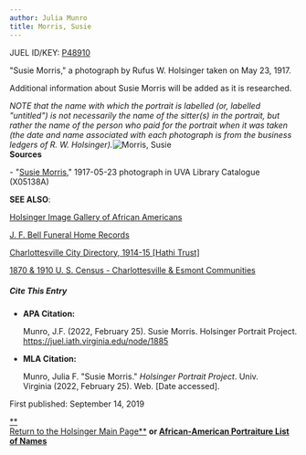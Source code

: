 ```yaml
---
author: Julia Munro
title: Morris, Susie
---
```

JUEL ID/KEY: [P48910](http://juel.iath.virginia.edu/public_person?person=48910 "P48910")

"Susie Morris," a photograph by Rufus W. Holsinger taken on May 23, 1917.

Additional information about Susie Morris will be added as it is researched.

_NOTE that the name with which the portrait is labelled (or, labelled "untitled") is not necessarily the name of the sitter(s) in the portrait, but rather the name of the person who paid for the portrait when it was taken (the date and name associated with each photograph is from the business ledgers of R. W. Holsinger)._![Morris, Susie](https://iiif.lib.virginia.edu/iiif/uva-lib:1047988/full/788,561/0/default.jpg "Morris, Susie")  
**Sources**

\- "[Susie Morris](https://search.lib.virginia.edu/catalog/uva-lib:1047988#?c=0&m=0&s=0&cv=0&xywh=-248%2C-263%2C4421%2C3277 "Susie Morris")," 1917-05-23 photograph in UVA Library Catalogue (X05138A) 

**SEE ALSO**:

[Holsinger Image Gallery of African Americans](http://rwholsingerphotos.org/images.php "Holsinger Image Gallery of African Americans")

[J. F. Bell Funeral Home Records](http://www2.vcdh.virginia.edu/afam/raceandplace/perl_scripts/funeral_search.html "J. F. Bell Funeral Home Database")

[Charlottesville City Directory, 1914-15 \[Hathi Trust\]](https://catalog.hathitrust.org/Record/101954103 "Charlottesville City Directory, 1914-15") 

[1870 & 1910 U. S. Census - Charlottesville & Esmont Communities](http://www2.vcdh.virginia.edu/afam/raceandplace/census/search_both.html "1870 & 1910 U. S. Census: Charlottesville and Esmont Communities") 

##### **Cite This Entry**

*   **APA Citation:**
    
    Munro, J.F. (2022, February 25). Susie Morris. Holsinger Portrait Project. https://juel.iath.virginia.edu/node/1885
    
*   **MLA Citation:**
    
    Munro, Julia F. "Susie Morris." _Holsinger Portrait Project_. Univ. Virginia (2022, February 25). Web. \[Date accessed\].
    

  
First published: September 14, 2019

[**  
Return to the Holsinger Main Page**](http://juel.iath.virginia.edu/node/980) **or [African-American Portraiture List of Names](http://juel.iath.virginia.edu/node/996)**